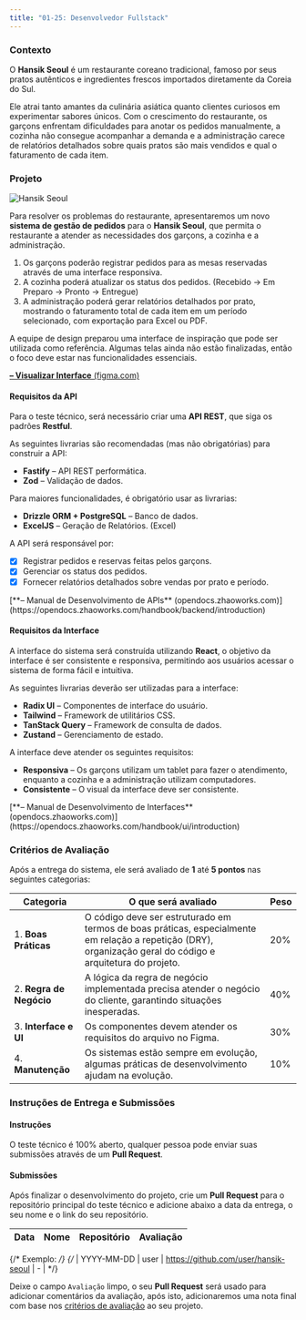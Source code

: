 ```yaml
---
title: "01-25: Desenvolvedor Fullstack"
---
```


### Contexto

O **Hansik Seoul** é um restaurante coreano tradicional, famoso por seus pratos autênticos e ingredientes frescos importados diretamente da Coreia do Sul.

Ele atrai tanto amantes da culinária asiática quanto clientes curiosos em experimentar sabores únicos. Com o crescimento do restaurante, os garçons enfrentam dificuldades para anotar os pedidos manualmente, a cozinha não consegue acompanhar a demanda e a administração carece de relatórios detalhados sobre quais pratos são mais vendidos e qual o faturamento de cada item.

### Projeto

![Hansik Seoul](/trials/441952251-e7299fe7-f2a6-43b2-a6be-dd390e6aee60.png)

Para resolver os problemas do restaurante, apresentaremos um novo **sistema de gestão de pedidos** para o **Hansik Seoul**, que permita o restaurante a atender as necessidades dos garçons, a cozinha e a administração.

1. Os garçons poderão registrar pedidos para as mesas reservadas através de uma interface responsiva.
2. A cozinha poderá atualizar os status dos pedidos. (Recebido → Em Preparo → Pronto → Entregue)
3. A administração poderá gerar relatórios detalhados por prato, mostrando o faturamento total de cada item em um período selecionado, com exportação para Excel ou PDF.

A equipe de design preparou uma interface de inspiração que pode ser utilizada como referência. Algumas telas ainda não estão finalizadas, então o foco deve estar nas funcionalidades essenciais.

[**– Visualizar Interface** (figma.com)](https://www.figma.com/design/tDQOat8CrZ62wD1Uoa1ued/Hansik-Seoul)

#### Requisitos da API

Para o teste técnico, será necessário criar uma **API REST**, que siga os padrões **Restful**.

As seguintes livrarias são recomendadas (mas não obrigatórias) para construir a API:

- **Fastify** – API REST performática.
- **Zod** – Validação de dados.

Para maiores funcionalidades, é obrigatório usar as livrarias:

- **Drizzle ORM + PostgreSQL** – Banco de dados.
- **ExcelJS** – Geração de Relatórios. (Excel)

A API será responsável por:

- [x] Registrar pedidos e reservas feitas pelos garçons.
- [x] Gerenciar os status dos pedidos.
- [x] Fornecer relatórios detalhados sobre vendas por prato e período.

<Callout title="Em caso de dúvidas sobre a API, você pode consultar a nossa documentação aberta:">
[**– Manual de Desenvolvimento de APIs** (opendocs.zhaoworks.com)](https://opendocs.zhaoworks.com/handbook/backend/introduction) 
</Callout>

#### Requisitos da Interface

A interface do sistema será construída utilizando **React**, o objetivo da interface é ser consistente e responsiva, permitindo aos usuários acessar o sistema de forma fácil e intuitiva.

As seguintes livrarias deverão ser utilizadas para a interface:

- **Radix UI** – Componentes de interface do usuário.
- **Tailwind** – Framework de utilitários CSS.
- **TanStack Query** – Framework de consulta de dados.
- **Zustand** – Gerenciamento de estado.

A interface deve atender os seguintes requisitos:

- **Responsiva** – Os garçons utilizam um tablet para fazer o atendimento, enquanto a cozinha e a administração utilizam computadores.
- **Consistente** – O visual da interface deve ser consistente.

<Callout title="Em caso de dúvidas sobre a API, você pode consultar a nossa documentação aberta:">
[**– Manual de Desenvolvimento de Interfaces** (opendocs.zhaoworks.com)](https://opendocs.zhaoworks.com/handbook/ui/introduction)
</Callout>

### Critérios de Avaliação

Após a entrega do sistema, ele será avaliado de **1** até **5 pontos** nas seguintes categorias:

| Categoria | O que será avaliado | Peso |
| --- | --- | --- |
| 1. **Boas Práticas** | O código deve ser estruturado em termos de boas práticas, especialmente em relação a repetição (DRY), organização geral do código e arquitetura do projeto. | 20% |
| 2. **Regra de Negócio** | A lógica da regra de negócio implementada precisa atender o negócio do cliente, garantindo situações inesperadas. | 40% |
| 3. **Interface e UI** | Os componentes devem atender os requisitos do arquivo no Figma. | 30% |
| 4. **Manutenção** | Os sistemas estão sempre em evolução, algumas práticas de desenvolvimento ajudam na evolução. | 10% |

### Instruções de Entrega e Submissões

#### Instruções

O teste técnico é 100% aberto, qualquer pessoa pode enviar suas submissões através de um **Pull Request**.

#### Submissões

Após finalizar o desenvolvimento do projeto, crie um **Pull Request** para o repositório principal do teste técnico e adicione abaixo a data da entrega, o seu nome e o link do seu repositório.

| Data | Nome | Repositório | Avaliação | 
| --- | --- | --- | --- |

{/* Exemplo: */}
{/* | YYYY-MM-DD | user | https://github.com/user/hansik-seoul | - | */}

Deixe o campo `Avaliação` limpo, o seu **Pull Request** será usado para adicionar comentários da avaliação, após isto, adicionaremos uma nota final com base nos [critérios de avaliação](#critérios-de-avaliação) ao seu projeto.
